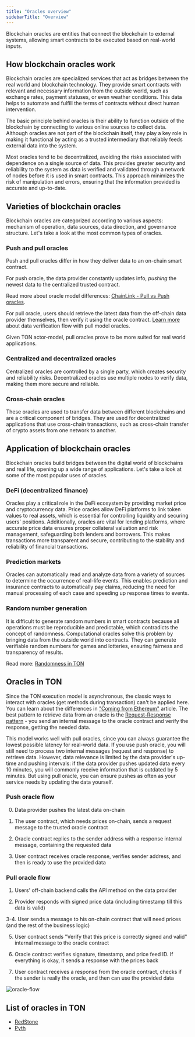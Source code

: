 ```yaml
---
title: "Oracles overview"
sidebarTitle: "Overview"
---
```



Blockchain oracles are entities that connect the blockchain to external systems, allowing smart contracts to be executed based on real-world inputs.

## How blockchain oracles work

Blockchain oracles are specialized services that act as bridges between the real world and blockchain technology. They provide smart contracts with relevant and necessary information from the outside world, such as exchange rates, payment statuses, or even weather conditions. This data helps to automate and fulfill the terms of contracts without direct human intervention.

The basic principle behind oracles is their ability to function outside of the blockchain by connecting to various online sources to collect data. Although oracles are not part of the blockchain itself, they play a key role in making it functional by acting as a trusted intermediary that reliably feeds external data into the system.

Most oracles tend to be decentralized, avoiding the risks associated with dependence on a single source of data. This provides greater security and reliability to the system as data is verified and validated through a network of nodes before it is used in smart contracts. This approach minimizes the risk of manipulation and errors, ensuring that the information provided is accurate and up-to-date.

## Varieties of blockchain oracles

Blockchain oracles are categorized according to various aspects: mechanism of operation, data sources, data direction, and governance structure. Let's take a look at the most common types of oracles.

### Push and pull oracles

Push and pull oracles differ in how they deliver data to an on-chain smart contract.

For push oracle, the data provider constantly updates info, *pushing* the newest data to the centralized trusted contract.

Read more about oracle model differences: [ChainLink - Pull vs Push oracles](https://chain.link/education-hub/pull-oracles-vs-push-oracles).

For pull oracle, users should retrieve the latest data from the off-chain data provider themselves, then verify it using the oracle contract. [Learn more](#oracles-in-ton) about data verification flow with pull model oracles.

Given TON actor-model, pull oracles prove to be more suited for real world applications.

### Centralized and decentralized oracles

Centralized oracles are controlled by a single party, which creates security and reliability risks. Decentralized oracles use multiple nodes to verify data, making them more secure and reliable.

### Cross-chain oracles

These oracles are used to transfer data between different blockchains and are a critical component of bridges. They are used for decentralized applications that use cross-chain transactions, such as cross-chain transfer of crypto assets from one network to another.

## Application of blockchain oracles

Blockchain oracles build bridges between the digital world of blockchains and real life, opening up a wide range of applications. Let's take a look at some of the most popular uses of oracles.

### DeFi (decentralized finance)

Oracles play a critical role in the DeFi ecosystem by providing market price and cryptocurrency data. Price oracles allow DeFi platforms to link token values to real assets, which is essential for controlling liquidity and securing users' positions. Additionally, oracles are vital for lending platforms, where accurate price data ensures proper collateral valuation and risk management, safeguarding both lenders and borrowers. This makes transactions more transparent and secure, contributing to the stability and reliability of financial transactions.

### Prediction markets

Oracles can automatically read and analyze data from a variety of sources to determine the occurrence of real-life events. This enables prediction and insurance contracts to automatically pay claims, reducing the need for manual processing of each case and speeding up response times to events.

### Random number generation

It is difficult to generate random numbers in smart contracts because all operations must be reproducible and predictable, which contradicts the concept of randomness. Computational oracles solve this problem by bringing data from the outside world into contracts. They can generate verifiable random numbers for games and lotteries, ensuring fairness and transparency of results.

Read more: [Randomness in TON](/techniques/random)

## Oracles in TON

Since the TON execution model is asynchronous, the classic ways to interact with oracles (get methods during transaction) can't be applied here. You can learn about the differences in ["Coming from Ethereum"](/guidebook/from-ethereum) article. The best pattern to retrieve data from an oracle is the [Request-Response pattern](/techniques/carry-value) - you send an internal message to the oracle contract and verify the response, getting the needed data.

This model works well with pull oracles, since you can always guarantee the lowest possible latency for real-world data. If you use push oracle, you will still need to process two internal messages (request and response) to retrieve data. However, data relevance is limited by the data provider's up-time and pushing intervals: if the data provider pushes updated data every 10 minutes, you will commonly receive information that is outdated by 5 minutes. But using pull oracle, you can ensure pushes as often as your service needs by updating the data yourself.

### Push oracle flow

0. Data provider pushes the latest data on-chain

1. The user contract, which needs prices on-chain, sends a request message to the trusted oracle contract

2. Oracle contract replies to the sender address with a response internal message, containing the requested data

3. User contract receives oracle response, verifies sender address, and then is ready to use the provided data

### Pull oracle flow

1. Users' off-chain backend calls the API method on the data provider

2. Provider responds with signed price data (including timestamp till this data is valid)

3-4. User sends a message to his on-chain contract that will need prices (and the rest of the business logic)

5. User contract sends "Verify that this price is correctly signed and valid" internal message to the oracle contract

6. Oracle contract verifies signature, timestamp, and price feed ID. If everything is okay, it sends a response with the prices back

7. User contract receives a response from the oracle contract, checks if the sender is really the oracle, and then can use the provided data


![oracle-flow](/resources/images/oracles/oracle-flow.svg)



## List of oracles in TON

- [RedStone](/ecosystem/interoperability/oracles/redstone)
- [Pyth](/ecosystem/interoperability/oracles/pyth)
